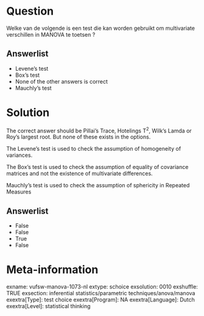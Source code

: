 Question
========
Welke van de volgende is een test die kan worden gebruikt om
multivariate verschillen in MANOVA te toetsen ?

Answerlist
----------
* Levene's test
* Box's test
* None of the other answers is correct
* Mauchly's test

Solution
========





The correct answer should be Pillai's Trace, Hotelings T<sup>2</sup>,
Wilk's Lamda or Roy's largest root. But none of these exists in the
options.  
  
The Levene's test is used to check the assumption of homogeneity of
variances.  
  
The Box's test is used to check the assumption of equality of covariance
matrices and not the existence of multivariate differences.  
  
Mauchly's test is used to check the assumption of sphericity in Repeated
Measures




Answerlist
----------
* False
* False
* True
* False

Meta-information
================
exname: vufsw-manova-1073-nl
extype: schoice
exsolution: 0010
exshuffle: TRUE
exsection: inferential statistics/parametric techniques/anova/manova
exextra[Type]: test choice
exextra[Program]: NA
exextra[Language]: Dutch
exextra[Level]: statistical thinking

